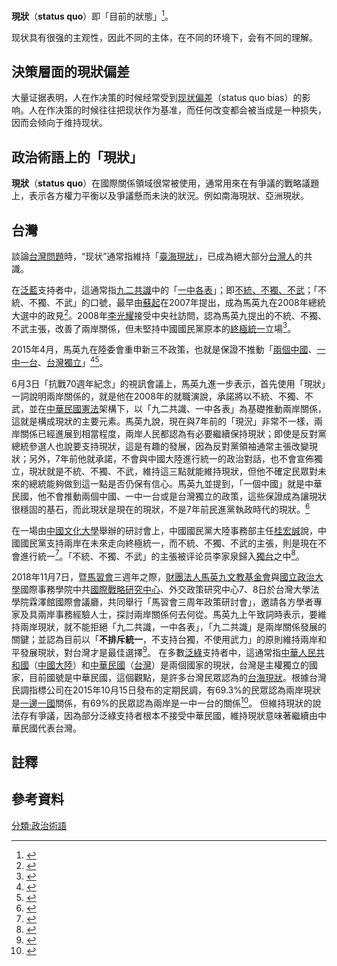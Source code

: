 '''現狀'''（'''status quo'''）即「目前的狀態」<ref>{{cite web|language=zh-tw|publisher=[[中華民國教育部|中華民國教育部]]|title=教育部重編國語辭典修訂本|url=http://dict.revised.moe.edu.tw/cgi-bin/newDict/dict.sh?cond=%BA%FB%AB%F9&pieceLen=50&fld=1&cat=&ukey=8634983&serial=1&recNo=0&op=&imgFont=1|author=|date=|accessdate=2008-07-19|archive-date=2015-07-04|archive-url=https://web.archive.org/web/20150704055849/http://dict.revised.moe.edu.tw/cgi-bin/newDict/dict.sh?cond=%BA%FB%AB%F9&pieceLen=50&fld=1&cat=&ukey=8634983&serial=1&recNo=0&op=&imgFont=1|dead-url=yes}}</ref>。

现状具有很强的主观性，因此不同的主体，在不同的环境下，会有不同的理解。

== 決策層面的現狀偏差 ==
大量证据表明，人在作决策的时候经常受到[[现状偏差|现状偏差]]（status quo bias）的影响。人在作决策的时候往往把现状作为基准，而任何改变都会被当成是一种损失，因而会倾向于维持现状。

== 政治術語上的「現狀」 ==
'''現狀'''（'''status quo'''）在國際關係領域很常被使用，通常用來在有爭議的戰略議題上，表示各方權力平衡以及爭議懸而未決的狀況。例如南海現狀、亞洲現狀。

== 台灣 ==
談論[[台灣問題|台灣問題]]時，“现状”通常指維持「[[臺海現狀|臺海現狀]]」，已成為絕大部分[[台灣人|台灣人]]的共識。

在[[泛藍|泛藍]]支持者中，這通常指[[九二共識|九二共識]]中的「[[一中各表|一中各表]]」；即[[不統、不獨、不武|不統、不獨、不武]]；「不統、不獨、不武」的口號，最早由[[蘇起|蘇起]]在2007年提出，成為馬英九在2008年總統大選中的政見<ref>{{cite news|title=馬英九新三不政策 不統 不獨 不武|url=http://www.appledaily.com.tw/appledaily/article/headline/20080116/30174692/|accessdate=2016-07-28|agency=台灣蘋果日報|date=2008-01-16|archive-date=2016-08-14|archive-url=https://web.archive.org/web/20160814085524/http://www.appledaily.com.tw/appledaily/article/headline/20080116/30174692/|dead-url=no}}</ref>。2008年[[李光耀|李光耀]]接受中央社訪問，認為馬英九提出的不統、不獨、不武主張，改善了兩岸關係，但未堅持中國國民黨原本的[[終極統一|終極統一]]立場<ref>{{cite news|author1=閻光濤|title=李光耀：台灣參與國際問題不會有明顯變化|url=http://www.cdnews.com.tw/cdnews_site/touch/detail.jsp?coluid=108&kindid=0&docid=100373141|accessdate=2016-05-26|agency=中央日報|date=2008-05-08|deadurl=yes|archiveurl=https://web.archive.org/web/20160629134854/http://www.cdnews.com.tw/cdnews_site/touch/detail.jsp?coluid=108&kindid=0&docid=100373141|archivedate=2016-06-29}}</ref>。

2015年4月，馬英九在陸委會重申新三不政策，也就是保證不推動「[[兩個中國|兩個中國]]、[[一中一台|一中一台]]、[[台灣獨立|台灣獨立]]」<ref>{{cite news|title=馬後天赴陸委會 發表重要談話|url=http://udn.com/news/story/7331/864974|author=程嘉文、林克倫|newspaper=聯合報|date=2015-04-27|accessdate=2019-09-28|archive-date=2015-12-08|archive-url=https://web.archive.org/web/20151208064022/http://udn.com/news/story/7331/864974|dead-url=no}}</ref><ref>{{cite news|title=吳育昇：馬兩岸主張是主流　蔡英文不敢表態「太孬了」|url=http://www.nownews.com/n/2015/10/12/1841664|author=孫偉倫|newspaper=Nownews|date=2015-10-12|accessdate=2019-09-28|archive-date=2017-02-26|archive-url=https://web.archive.org/web/20170226072754/http://www.nownews.com/n/2015/10/12/1841664|dead-url=no}}</ref>。

6月3日「抗戰70週年紀念」的視訊會議上，馬英九進一步表示，首先使用「現狀」一詞說明兩岸關係的，就是他在2008年的就職演說，承諾將以不統、不獨、不武，並在[[中華民國憲法|中華民國憲法]]架構下，以「九二共識、一中各表」為基礎推動兩岸關係，這就是構成現狀的主要元素。馬英九說，現在與7年前的「現況」非常不一樣，兩岸關係已經進展到相當程度，兩岸人民都認為有必要繼續保持現狀；即使是反對黨總統參選人也說要支持現狀，這是有趣的發展，因為反對黨領袖通常主張改變現狀；另外，7年前他就承諾，不會與中國大陸進行統一的政治對話，也不會宣佈獨立，現狀就是不統、不獨、不武，維持這三點就能維持現狀，但他不確定民眾對未來的總統能夠做到這一點是否仍保有信心。馬英九並提到，「一個中國」就是中華民國，他不會推動兩個中國、一中一台或是台灣獨立的政策，這些保證成為讓現狀很穩固的基石，而此現狀是現在的現狀，不是7年前民進黨執政時代的現狀。<ref>{{cite news|title=何謂兩岸現狀？馬英九：就是不統、不獨、不武|url=http://www.storm.mg/article/51742|author=仇佩芬|newspaper=風傳媒|date=2015-06-03|accessdate=2019-09-28|archive-date=2021-08-21|archive-url=https://web.archive.org/web/20210821044410/https://www.storm.mg/article/51742|dead-url=no}}</ref>

在一場由[[中國文化大學|中國文化大學]]舉辦的研討會上，中國國民黨大陸事務部主任[[桂宏誠|桂宏誠]]說，中國國民黨支持兩岸在未來走向終極統一，而不統、不獨、不武的主張，則是現在不會進行統一<ref>{{cite news|title=国民党大陆事务负责人：国民党支持未来两岸统一|url=http://news.ifeng.com/a/20140926/42092152_0.shtml|accessdate=2016-05-23|agency=環球網|date=2014-09-26|archive-date=2014-09-27|archive-url=https://web.archive.org/web/20140927075446/http://news.ifeng.com/a/20140926/42092152_0.shtml|dead-url=no}}</ref>。「不統、不獨、不武」的主張被评论员李家泉歸入[[獨台|獨台]]之中<ref>{{cite news|author1=李家泉|title=“獨台”是“台獨”的同盟軍|url=http://www.3g.cnrn.tw/doc/1034/1/6/6/103416622.html?coluid=33&kindid=535&docid=103416622&mdate=1008001415|accessdate=2016-03-19|agency=中國評論新聞|date=2014-10-08|archive-url=https://web.archive.org/web/20160327235417/http://www.3g.cnrn.tw/doc/1034/1/6/6/103416622.html?coluid=33&kindid=535&docid=103416622&mdate=1008001415|archive-date=2016-03-27|dead-url=yes}}</ref>。

2018年11月7日，暨[[馬習會|馬習會]]三週年之際，[[財團法人馬英九文教基金會|財團法人馬英九文教基金會]]與[[國立政治大學|國立政治大學]]國際事務學院中共[[中共中央政策研究室|國際戰略研究中心]]、外交政策研究中心7、8日於台灣大學法學院霖澤館國際會議廳，共同舉行「馬習會三周年政策研討會」，邀請各方學者專家及具兩岸事務經驗人士，探討兩岸關係何去何從。馬英九上午致詞時表示，要維持兩岸現狀，就不能拒絕「九二共識，一中各表」，「九二共識」是兩岸關係發展的關鍵；並認為目前以「'''不排斥統一'''，不支持台獨，不使用武力」的原則維持兩岸和平發展現狀，對台灣才是最佳選擇<ref>{{Cite web |url=https://www.chinatimes.com/realtimenews/20181107001706-260407 |title=馬習會3周年 馬英九：不排斥統一、不支持台獨、不使用武力 |access-date=2019-09-28 |archive-date=2021-08-21 |archive-url=https://web.archive.org/web/20210821042556/https://www.chinatimes.com/realtimenews/20181107001706-260407 |dead-url=no }}</ref>。
在多數[[泛綠|泛綠]]支持者中，這通常指[[中華人民共和國|中華人民共和國]]（[[中國大陸|中國大陸]]）和[[中華民國|中華民國]]（[[台灣|台灣]]）是兩個國家的現狀，台灣是主權獨立的國家，目前國號是中華民國{{efn|1=詳見[[台灣前途決議文|台灣前途決議文]]、[[特殊兩國論|特殊兩國論]]和[[一邊一國|一邊一國]]。}}，這個觀點，是許多台灣民眾認為的[[台海現狀|台海現狀]]。根據台灣民調指標公司在2015年10月15日發布的定期民調，有69.3%的民眾認為兩岸現狀是[[一邊一國|一邊一國]]關係，有69%的民眾認為兩岸是一中一台的關係<ref>{{cite news|language=zh-hans|title=最新民调:台大选民进党必胜无疑|url=http://www.voachinese.com/content/taiwan-election-dpp-20151015/3009240.html|author=鐘辰芳|newspaper=美國之音|date=2015-10-16|accessdate=2019-09-28|archive-date=2015-10-16|archive-url=https://web.archive.org/web/20151016135227/http://www.voachinese.com/content/taiwan-election-dpp-20151015/3009240.html|dead-url=no}}</ref>。
但維持現狀的說法存有爭議，因為部分泛綠支持者根本不接受中華民國，維持現狀意味著繼續由中華民國代表台灣。

== 註釋 ==
{{notelist}}

== 參考資料 ==
<div class="references-small">
<references />
</div>


[[分類:政治術語|分類:政治術語]]